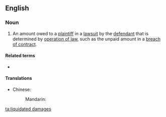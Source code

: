==English==

===Noun===
{{en-noun|-}}
# {{lb|en|legal}} An amount owed to a [[plaintiff]] in a [[lawsuit]] by the [[defendant]] that is determined by [[operation of law]], such as the unpaid amount in a [[breach of contract]].

====Related terms====
* {{l|en|unliquidated damages}}

====Translations====
{{trans-top|liquidated damages}}
* Chinese:
*: Mandarin: {{t|cmn|约定违约金|sc=Hani}}
{{trans-mid}}
{{trans-bottom}}

[[ta:liquidated damages]]